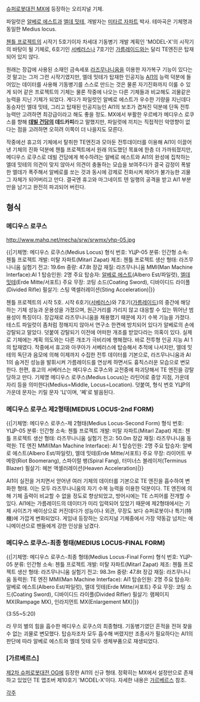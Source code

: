 [[슈퍼로봇대전 MX]]에 등장하는 오리지널 기체. 

파일럿은 [[알베로 에스트]]과 [[엘데 밋테]], 개발자는 [[미타르 자파트]] 박사. 테마곡은 기체명과 동일한 Medius locus.

[[첸틀 프로젝트]]의 시작기 5호기이자 차세대 기동병기 개발 계획인 'MODEL-X'의 시작기의 바탕이 될 기체로, 6호기인 [[서베러스]]나 7호기인 [[가름레이드]]와는 달리 TE엔진은 탑재되어 있지 않다. 

원래는 장갑에 사용된 소재인 금속세포 [[라즈무나니움]]을 이용한 자가복구 기능이 있다는 것 말고는 그저 그런 시작기였지만, 엘데 밋테가 탑재한 인공지능 [[AI1]]의 능력 덕분에 들어있는 데이터를 사용해 기동병기를 스스로 만드는 것은 물론 자기진화까지 이룰 수 있게 되어 같은 프로젝트의 기체는 물론 작중에 나오는 다른 기체들과 비교해도 괴물같은 능력을 지닌 기체가 되었다. 게다가 파일럿인 알베로 에스트가 우수한 기량을 지닌데다 동승자인 엘데 밋테, 그리고 탑재된 인공지능인 AI1의 보조가 겹쳐진 덕분에 단독 전투능력만 고려하면 최강급이라고 해도 좋을 정도. MX에서 부활한 우르베가 메디우스 로쿠스를 향해 '''[[데빌 건담]]의 데드카피'''라고 말했지만, 파일럿에 끼치는 직접적인 악영향이 없다는 점을 고려하면 오히려 이쪽이 더 나을지도 모른다.

작중에선 휴고의 기체에서 탈취한 TE엔진과 모아둔 전투데이터를 이용해 AI1이 이끌어낸 기체의 진화 덕분에 챈틀 프로젝트에서 원래 의도했던 목표에 한층 더 가까워졌지만, 메디우스 로쿠스로 데빌 건담에게 복수하려는 알베로 에스트와 AI1의 완성에 집착하는 엘데 밋테의 의견이 맞지 않아서 의견이 충돌하는 모습을 보여주다가 결국 감정이 폭발한 엘데가 폭주해서 알베로를 쏘는 것과 동시에 강제로 진화시켜 제어가 불가능한 괴물 그 자체가 되어버리고 만다. 결국엔 휴고와 마그네이트 텐 일행의 공격을 받고 AI1 부분만을 남기고 완전히 파괴되어 버린다.

== 형식 ==
=== 메디우스 로쿠스 ===
http://www.mahq.net/mecha/srw/srwmx/yhp-05.jpg

{{|기체명: 메디우스 로쿠스(Medius Locus)
형식 번호: YЦP-05
분류: 인간형
소속: 첸틀 프로젝트
개발: 미탈 자파트(Mitarl Zapat)
제조: 첸틀 프로젝트
생산 형태: 라즈무나니움 실험기
전고: 19.6m 
중량: 47.8t 
장갑 재질: 라즈무나니움
MMI(Man Machine Interface):AI 1
탑승인원: 2명 
주요 탑승자: [[알베로 에스트]](Albero Est/파일럿), [[엘데 밋테]](Erde Mitte/서포트)
주요 무장: 코팅 소드(Coating Sword), 디바이디드 라이플(Divided Rifle)
필살기: 스팅 액셀러레이션(Sting Acceleration)|}}

{{{#!html
<iframe width="560" height="315" src="http://www.youtube.com/embed/E5eeDx97dDw" frameborder="0" allowfullscreen></iframe>
}}}

첸틀 프로젝트의 시작 5호. 시작 6호기([[서베러스]])와 7호기([[가름레이드]])의 중간에 해당하는 기체 성능과 운용성을 가졌으며, 원근거리를 가리지 않고 대응할 수 있는 뛰어난 범용성이 특징이다. 장갑재로 라즈무나니움을 채용했기 때문에 자기 수복 기능을 가졌다. 테스트 파일럿이 좀처럼 정해지지 않아서 연구소 한켠에 방치되어 있다가 알베로의 손에 강탈되고 말았다. 덧붙여 강탈되기 이전에 어떠한 개조를 받았다라는 의혹이 있다. 실제로 기체에는 계획 의도와는 다른 개조가 극비리에 행해졌다. 바로 전투형 인공 지능 AI 1의 탑재였다. 작중에서 휴고와 아쿠아가 서베러스에 탑승해서 추적에 나서지만, 엘데 밋테의 독단과 음모에 의해 이제까지 수집한 전투 데이터를 기본으로, 라즈무나니움과 AI 1의 숨겨진 성능을 발휘시켜 가름레이드를 연상케 하면서도 흉칙스러운 모습으로 변모한다. 한편, 휴고의 서베러스는 메디우스 로쿠스와 교전중에 파괴당해서 TE 엔진을 강탈당하고 만다. 기체명 메디우스 로쿠스(Medius Locus)는 라틴어로 중앙 지점, 가운데 자리 등을 의미한다(Medius=Middle, Locus=Location). 덧붙여, 형식 번호 YЦP의 가운데 문자는 키릴 문자 'Ц'이며, '쩨'로 발음된다.


=== 메디우스 로쿠스 제2형태(MEDIUS LOCUS-2nd FORM) ===
{{|기체명: 메디우스 로쿠스-제 2형태(Medius Locus-Second Form)
형식 번호: YЦP-05
분류: 인간형
소속: 첸틀 프로젝트
개발: 미탈 자파트(Mitarl Zapat)
제조: 첸틀 프로젝트
생산 형태: 라즈무나니움 실험기
전고: 50.0m 
장갑 재질: 라즈무나니움
동력원: TE 엔진
MMI(Man Machine Interface): AI 1
탑승인원: 2명 
주요 탑승자: 알베로 에스트(Albero Est/파일럿), 엘데 밋테(Erde Mitte/서포트)
주요 무장: 라이어트 부메랑(Riot Boomerang), 스파이럴 팽(Spiral Fang), 터미너스 블레이저(Terminus Blazer)
필살기: 헤븐 액셀러레이션(Heaven Acceleration)|}}

{{{#!html
<iframe width="560" height="315" src="//www.youtube.com/embed/tbUSuv7QKv0" frameborder="0" allowfullscreen></iframe>
}}}

AI1이 실전을 거치면서 얻어낸 여러 기체의 데이터를 기본으로 TE 엔진을 흡수하여 변화한 형태. 이는 모두 라즈무나니움의 자기 수복 능력을 이용한 덕분이다. TE 엔진에 의해 기체 출력이 비교할 수 없을 정도로 향상되었고, 방어시에는 TE 스피어를 전개할 수 있다. AI1에는 가름레이드의 데이터가 미리 입력되어 있었기 때문에 제2형태에서는 기체 사이즈가 배이상으로 커진데다가 성능이나 외관, 무장도 보다 슈퍼로봇이나 특기(特機)에 가깝게 변화되었다. 게임내 등장하는 오리지널 기체중에서 가장 약동감 넘치는 애니메이션으로 팬들에게 강한 인상을 남겼다.

=== 메디우스 로쿠스-최종 형태(MEDIUS LOCUS-FINAL FORM) ===
{{|기체명: 메디우스 로쿠스-최종 형태(Medius Locus-Final Form)
형식 번호: YЦP-05
분류: 인간형
소속: 첸틀 프로젝트
개발: 미탈 자파트(Mitarl Zapat)
제조: 첸틀 프로젝트
생산 형태: 라즈무나니움 실험기
전고: 98.3m
중량: 47.8t
장갑 재질: 라즈무나니움
동력원: TE 엔진
MMI(Man Machine Interface): AI1
탑승인원: 2명 
주요 탑승자: 알베로 에스트(Albero Est/파일럿), 엘데 밋테(Erde Mitte/서포트)
주요 무장: 코팅 소드(Coating Sword), 디바이디드 라이플(Divided Rifler)
필살기: 램페이지 MX(Rampage MX), 인라지먼트 MX(Enlargement MX)|}}

{{{#!html
<iframe width="420" height="315" src="http://www.youtube.com/embed/oM46_W0wwOk" frameborder="0" allowfullscreen></iframe>
}}}
(3:55~5:20)

라 무의 별의 힘을 흡수한 메디우스 로쿠스의 최종형태. 기동병기였던 흔적을 전혀 찾을 수 없는 괴물로 변모했다. 탑승자조차 모두 흡수해 버렸지만 조종사가 필요하다는 AI1의 판단에 따라 알베로 에스트와 엘데 밋테 모두 생체부품으로 재생되었다.

=== [가르베르스] ===
[[제2차 슈퍼로봇대전 OG]]에 등장한 AI1의 신규 형태. 정확히는 MX에서 설정만으로 존재하고 있었던 TE 앱조버 제10호기 'MODEL-X'이다. 자세한 내용은 [[가르베르스]] 참조.

[[각주]]

